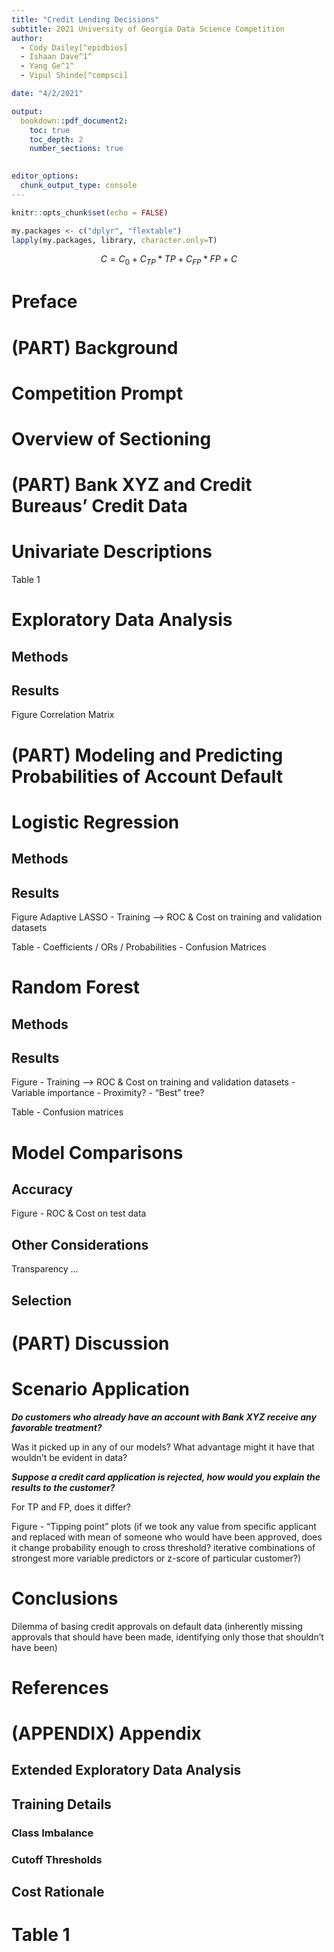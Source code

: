 ---
title: "Credit Lending Decisions"
subtitle: 2021 University of Georgia Data Science Competition
author: 
  - Cody Dailey[^epidbios]
  - Ishaan Dave^1^
  - Yang Ge^1^
  - Vipul Shinde[^compsci]

date: "4/2/2021"

output: 
  bookdown::pdf_document2:
    toc: true
    toc_depth: 2
    number_sections: true
    

editor_options: 
  chunk_output_type: console
---

[^epidbios]:Department of Epidemiology and Biostatistics
[^compsci]:Department of Computer Science


```{r setup, include=FALSE}
knitr::opts_chunk$set(echo = FALSE)
```

```{r}
my.packages <- c("dplyr", "flextable")
lapply(my.packages, library, character.only=T)
```


$$C= C_0 + C_{TP}*TP + C_{FP}*FP + C$$




# Preface {-}



# (PART) Background {-}

# Competition Prompt

# Overview of Sectioning









# (PART) Bank XYZ and Credit Bureaus' Credit Data {-}

# Univariate Descriptions

Table 1

# Exploratory Data Analysis

## Methods

## Results

Figure Correlation Matrix






# (PART) Modeling and Predicting Probabilities of Account Default

# Logistic Regression

## Methods


## Results


Figure Adaptive LASSO
- Training --> ROC & Cost on training and validation datasets

Table
- Coefficients / ORs / Probabilities
- Confusion Matrices


# Random Forest

## Methods


## Results

Figure
- Training --> ROC & Cost on training and validation datasets
- Variable importance
- Proximity?
- "Best" tree?

Table
- Confusion matrices



# Model Comparisons


## Accuracy

Figure 
- ROC & Cost on test data

## Other Considerations

Transparency
...


## Selection






# (PART) Discussion

# Scenario Application

***Do customers who already have an account with Bank XYZ receive any favorable treatment?***

Was it picked up in any of our models?
What advantage might it have that wouldn't be evident in data?

***Suppose a credit card application is rejected, how would you explain the results to the customer?***

For TP and FP, does it differ? 

Figure
- "Tipping point" plots (if we took any value from specific applicant and replaced with mean of someone who would have been approved, does it change probability enough to cross threshold? iterative combinations of strongest more variable predictors or z-score of particular customer?)






# Conclusions

Dilemma of basing credit approvals on default data (inherently missing approvals that should have been made, identifying only those that shouldn't have been)



# References





# (APPENDIX) Appendix {-}

## Extended Exploratory Data Analysis




## Training Details

### Class Imbalance

### Cutoff Thresholds




## Cost Rationale




















# Table 1


```{r}




```